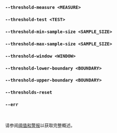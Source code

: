 ### `--threshold-measure <MEASURE>`
### `--threshold-test <TEST>`
### `--threshold-min-sample-size <SAMPLE_SIZE>`
### `--threshold-max-sample-size <SAMPLE_SIZE>`
### `--threshold-window <WINDOW>`
### `--threshold-lower-boundary <BOUNDARY>`
### `--threshold-upper-boundary <BOUNDARY>`
### `--thresholds-reset`
### `--err`

<br />

请参阅[阈值和警报](/zh/docs/explanation/thresholds/)以获取完整概述。